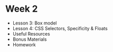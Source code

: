 
# Week 2

- Lesson 3: <Link to="/week-2/lesson-3">Box model</Link>
- Lesson 4: <Link to="/week-2/lesson-4">CSS Selectors, Specificity & Floats</Link>
- Useful Resources
- Bonus Materials
- Homework
